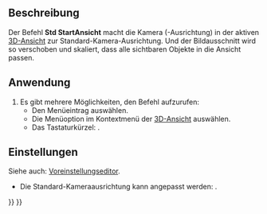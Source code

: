 <languages/>

{{Docnav/de
|[[Std_ViewTrimetric/de|AnsichtTrimetrisch]]
|[[Std_ViewFront/de|Vorderansicht]]
|[[Std_View_Menu/de|Std Ansichtsmenü]]
|IconL=Std_ViewTrimetric.svg
|IconR=Std_ViewFront.svg
|IconC=Freecad.svg
}}

{{GuiCommand/de
|Name=Std ViewHome
|Name/de=Std HomeAnsicht
|MenuLocation=Ansicht → Standardansichten → Home
|Workbenches=Alle
|Shortcut={{KEY|Pos1}}
|Version=0.19
|SeeAlso=[[Std_ViewFitAll/de|Std AnsichtAllesEinpassen]]
}}

<span id="Description"></span>
==Beschreibung==

Der Befehl '''Std StartAnsicht''' macht die Kamera (-Ausrichtung) in der aktiven [[3D_View/de|3D-Ansicht]] zur Standard-Kamera-Ausrichtung. Und der Bildausschnitt wird so verschoben und skaliert, dass alle sichtbaren Objekte in die Ansicht passen.

<span id="Usage"></span>
==Anwendung==

# Es gibt mehrere Möglichkeiten, den Befehl aufzurufen:
#* Den Menüeintrag {{MenuCommand|Ansicht → Standardansichten → [[Image:Std_ViewHome.svg|16px]] Home}} auswählen.
#* Die Menüoption {{MenuCommand|Standardansichten → [[Image:Std_ViewHome.svg|16px]] Home}} im Kontextmenü der [[3D_View/de|3D-Ansicht]] auswählen.
#* Das Tastaturkürzel: {{KEY|Pos1}}.

<span id="Preferences"></span>
==Einstellungen==

Siehe auch: [[Preferences_Editor/de|Voreinstellungseditor]].

* Die Standard-Kameraausrichtung kann angepasst werden: {{MenuCommand|Bearbeiten → Einstellungen... → Anzeige → Navigation → Standard-Kameraausrichtung}}.


{{Docnav/de
|[[Std_ViewTrimetric/de|AnsichtTrimetrisch]]
|[[Std_ViewFront/de|Vorderansicht]]
|[[Std_View_Menu/de|Std Ansichtsmenü]]
|IconL=Std_ViewTrimetric.svg
|IconR=Std_ViewFront.svg
|IconC=Freecad.svg
}}

{{Std_Base_navi{{#translation:}}}}
{{Userdocnavi{{#translation:}}}}